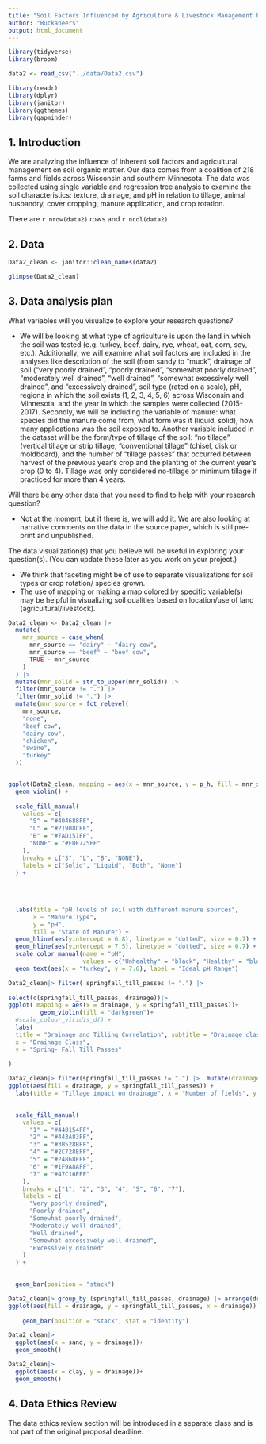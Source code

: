 ```yaml
---
title: "Soil Factors Influenced by Agriculture & Livestock Management Project Proposal"
author: "Buckaneers"
output: html_document
---
```


```r
library(tidyverse)
library(broom)

data2 <- read_csv("../data/Data2.csv")

library(readr)
library(dplyr)
library(janitor)
library(ggthemes)
library(gapminder)

```

## 1. Introduction

We are analyzing the influence of inherent soil factors and agricultural management on soil organic matter. Our data comes from a coalition of 218 farms and fields across Wisconsin and southern Minnesota. The data was collected using single variable and regression tree analysis to examine the soil characteristics: texture, drainage, and pH in relation to tillage, animal husbandry, cover cropping, manure application, and crop rotation.

There are `r nrow(data2)` rows and `r ncol(data2)`

## 2. Data



```r
Data2_clean <- janitor::clean_names(data2)
```

```r
glimpse(Data2_clean)
```

## 3. Data analysis plan

What variables will you visualize to explore your research questions?

-   We will be looking at what type of agriculture is upon the land in which the soil was tested (e.g. turkey, beef, dairy, rye, wheat, oat, corn, soy, etc.). Additionally, we will examine what soil factors are included in the analyses like description of the soil (from sandy to “muck”, drainage of soil (“very poorly drained”, “poorly drained”, “somewhat poorly drained”, “moderately well drained”, “well drained”, “somewhat excessively well drained”, and “excessively drained”, soil type (rated on a scale), pH, regions in which the soil exists (1, 2, 3, 4, 5, 6) across Wisconsin and Minnesota, and the year in which the samples were collected (2015-2017). Secondly, we will be including the variable of manure: what species did the manure come from, what form was it (liquid, solid), how many applications was the soil exposed to. Another variable included in the dataset will be the form/type of tillage of the soil: “no tillage” (vertical tillage or strip tillage, “conventional tillage” (chisel, disk or moldboard), and the number of “tillage passes” that occurred between harvest of the previous year’s crop and the planting of the current year’s crop (0 to 4). Tillage was only considered no-tillage or minimum tillage if practiced for more than 4 years.

Will there be any other data that you need to find to help with your research question?

-   Not at the moment, but if there is, we will add it. We are also looking at narrative comments on the data in the source paper, which is still pre-print and unpublished.

The data visualization(s) that you believe will be useful in exploring your question(s). (You can update these later as you work on your project.)

-   We think that faceting might be of use to separate visualizations for soil types or crop rotation/ species grown.
-   The use of mapping or making a map colored by specific variable(s) may be helpful in visualizing soil qualities based on location/use of land (agricultural/livestock).

```r


Data2_clean <- Data2_clean |>
  mutate(
    mnr_source = case_when(
      mnr_source == "dairy" ~ "dairy cow",
      mnr_source == "beef" ~ "beef cow",
      TRUE ~ mnr_source
    )
  ) |>
  mutate(mnr_solid = str_to_upper(mnr_solid)) |>
  filter(mnr_source != ".") |>
  filter(mnr_solid != ".") |>
  mutate(mnr_source = fct_relevel(
    mnr_source,
    "none",
    "beef cow",
    "dairy cow",
    "chicken",
    "swine",
    "turkey"
  ))


ggplot(Data2_clean, mapping = aes(x = mnr_source, y = p_h, fill = mnr_solid)) +
  geom_violin() +
  
  scale_fill_manual(
    values = c(
      "S" = "#404688FF",
      "L" = "#21908CFF",
      "B" = "#7AD151FF",
      "NONE" = "#FDE725FF"
    ),
    breaks = c("S", "L", "B", "NONE"),
    labels = c("Solid", "Liquid", "Both", "None")
  ) +
  
  
  
  
  labs(title = "pH levels of soil with different manure sources",
       x = "Manure Type",
       y = "pH",
       fill = "State of Manure") +
  geom_hline(aes(yintercept = 6.8), linetype = "dotted", size = 0.7) +
  geom_hline(aes(yintercept = 7.5), linetype = "dotted", size = 0.7) +
  scale_color_manual(name = "pH",
                     values = c("Unhealthy" = "black", "Healthy" = "black")) +
  geom_text(aes(x = "turkey", y = 7.6), label = "Ideal pH Range")


```

```r
Data2_clean|> filter( springfall_till_passes != ".") |>
  
select(c(springfall_till_passes, drainage))|> 
ggplot( mapping = aes(x = drainage, y = springfall_till_passes))+
         geom_violin(fill = "darkgreen")+
  #scale_colour_viridis_d() + 
  labs(
  title = "Drainage and Tilling Correlation", subtitle = "Drainage class is rated on a scale from 1-7, ranging from 'very poorly drained' to  'excessively drained'. Tilling is the act of aerating the soil (typically with heavy machinery) to improve air circulation and water permeation. ", 
  x = "Drainage Class",
  y = "Spring- Fall Till Passes"
  
) 
```



```r
Data2_clean|> filter(springfall_till_passes != ".") |>  mutate(drainage = as.character(drainage)) |> group_by (springfall_till_passes, drainage) |> arrange(drainage)|>
ggplot(aes(fill = drainage, y = springfall_till_passes)) + 
  labs(title = "Tillage impact on drainage", x = "Number of fields", y = "Number of till passes", fill = "Drainage")+

  
  scale_fill_manual(
    values = c(
      "1" = "#440154FF",
      "2" = "#443A83FF",
      "3" = "#3B528BFF",
      "4" = "#2C728EFF",
      "5" = "#24868EFF",
      "6" = "#1F9A8AFF",
      "7" = "#47C16EFF"
    ),
    breaks = c("1", "2", "3", "4", "5", "6", "7"),
    labels = c(
      "Very poorly drained",
      "Poorly drained",
      "Somewhat poorly drained",
      "Moderately well drained",
      "Well drained",
      "Somewhat excessively well drained",
      "Excessively drained"
    )
  ) +
  

  geom_bar(position = "stack")


```

```r
Data2_clean|> group_by (springfall_till_passes, drainage) |> arrange(drainage)|>
ggplot(aes(fill = drainage, y = springfall_till_passes, x = drainage)) + 
  
    geom_bar(position = "stack", stat = "identity")
```

```r
Data2_clean|>
  ggplot(aes(x = sand, y = drainage))+
  geom_smooth()
```

```r
Data2_clean|>
  ggplot(aes(x = clay, y = drainage))+
  geom_smooth()
```


## 4. Data Ethics Review

The data ethics review section will be introduced in a separate class and is not part of the original proposal deadline.
